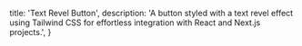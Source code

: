   title: 'Text Revel Button',
  description:
    'A button styled with a text revel effect using Tailwind CSS for effortless integration with React and Next.js projects.',
}

<BackButton href="/docs/components/button" />
<ComponentPreview path="components/button/TextRevelButton" />
